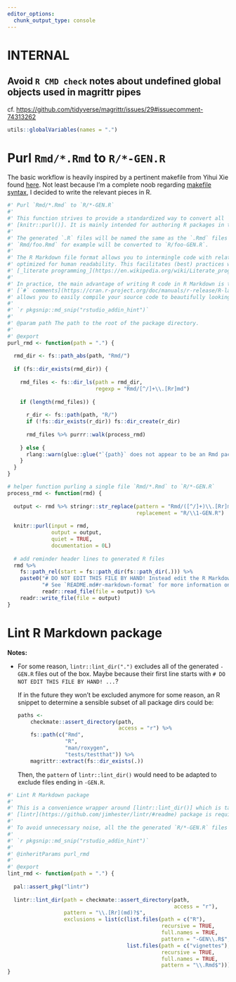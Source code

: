 ```yaml
---
editor_options:
  chunk_output_type: console
---
```


# INTERNAL

## Avoid `R CMD check` notes about undefined global objects used in magrittr pipes

cf. <https://github.com/tidyverse/magrittr/issues/29#issuecomment-74313262>

```r
utils::globalVariables(names = ".")
```

# Purl `Rmd/*.Rmd` to `R/*-GEN.R`

The basic workflow is heavily inspired by a pertinent makefile from Yihui Xie found [here](https://yihui.org/rlp/#from-rmd-to-r). Not least because I'm a
complete noob regarding [makefile syntax](https://en.wikipedia.org/wiki/Makefile), I decided to write the relevant pieces in R.

```r
#' Purl `Rmd/*.Rmd` to `R/*-GEN.R`
#'
#' This function strives to provide a standardized way to convert all `.Rmd` files in the `Rmd/` subdirectory to bare `.R` files in the `R/` subdirectory using
#' [knitr::purl()]. It is mainly intended for authoring R packages in the [R Markdown file format](https://rmarkdown.rstudio.com/).
#'
#' The generated `.R` files will be named the same as the `.Rmd` files plus the suffix `-GEN` to indicate the file was auto-generated. So the file
#' `Rmd/foo.Rmd` for example will be converted to `R/foo-GEN.R`.
#'
#' The R Markdown file format allows you to intermingle code with related prose in [Markdown syntax](https://bookdown.org/yihui/rmarkdown/markdown-syntax.html)
#' optimized for human readability. This facilitates (best) practices which are commonly referred to as
#' [_literate programming_](https://en.wikipedia.org/wiki/Literate_programming).
#' 
#' In practice, the main advantage of writing R code in R Markdown is that you don't have to rely on
#' [`#` comments](https://cran.r-project.org/doc/manuals/r-release/R-lang.html#Comments) to explain, annotate or otherwise elaborate on your code. It also
#' allows you to easily compile your source code to beautifully looking HTML, PDF etc. files using [rmarkdown::render()].
#'
#' `r pkgsnip::md_snip("rstudio_addin_hint")`
#'
#' @param path The path to the root of the package directory.
#'
#' @export
purl_rmd <- function(path = ".") {
  
  rmd_dir <- fs::path_abs(path, "Rmd/")
  
  if (fs::dir_exists(rmd_dir)) {
    
    rmd_files <- fs::dir_ls(path = rmd_dir,
                            regexp = "Rmd/[^/]+\\.[Rr]md")
    
    if (length(rmd_files)) {
      
      r_dir <- fs::path(path, "R/")
      if (!fs::dir_exists(r_dir)) fs::dir_create(r_dir)
      
      rmd_files %>% purrr::walk(process_rmd)
      
    } else {
      rlang::warn(glue::glue("`{path}` does not appear to be an Rmd package directory. Nothing done."))
    }
  }
}

# helper function purling a single file `Rmd/*.Rmd` to `R/*-GEN.R`
process_rmd <- function(rmd) {
  
  output <- rmd %>% stringr::str_replace(pattern = "Rmd/([^/]+)\\.[Rr]md$",
                                         replacement = "R/\\1-GEN.R")
  
  knitr::purl(input = rmd,
              output = output,
              quiet = TRUE,
              documentation = 0L)
  
  # add reminder header lines to generated R files
  rmd %>%
    fs::path_rel(start = fs::path_dir(fs::path_dir(.))) %>%
    paste0("# DO NOT EDIT THIS FILE BY HAND! Instead edit the R Markdown source file `", ., "` and run `pkgpurl::purl_rmd()`.\n",
           "# See `README.md#r-markdown-format` for more information on the literature programming approach used applying the R Markdown format.\n\n",
           readr::read_file(file = output)) %>%
    readr::write_file(file = output)
}
```

# Lint R Markdown package

**Notes:**

-   For some reason, `lintr::lint_dir(".")` excludes all of the generated `-GEN.R` files out of the box. Maybe because their first line starts with
    `# DO NOT EDIT THIS FILE BY HAND! ...`?

    If in the future they won't be excluded anymore for some reason, an R snippet to determine a sensible subset of all package dirs could be:

    ``` .r
    paths <-
        checkmate::assert_directory(path,
                                    access = "r") %>%
        fs::path(c("Rmd",
                   "R",
                   "man/roxygen",
                   "tests/testthat")) %>%
        magrittr::extract(fs::dir_exists(.))
    ```

    Then, the `pattern` of `lintr::lint_dir()` would need to be adapted to exclude files ending in `-GEN.R`.

```r
#' Lint R Markdown package
#'
#' This is a convenience wrapper around [lintr::lint_dir()] which is tailored to a typical R Markdown package. To use this function, the
#' [lintr](https://github.com/jimhester/lintr/#readme) package is required.
#'
#' To avoid unnecessary noise, all the the generated `R/*-GEN.R` files as well as R Markdown vignettes under `vignettes/*.Rmd` are excluded from linting.
#'
#' `r pkgsnip::md_snip("rstudio_addin_hint")`
#'
#' @inheritParams purl_rmd
#'
#' @export
lint_rmd <- function(path = ".") {
  
  pal::assert_pkg("lintr")
  
  lintr::lint_dir(path = checkmate::assert_directory(path,
                                                     access = "r"),
                  pattern = "\\.[Rr](md)?$",
                  exclusions = list(c(list.files(path = c("R"),
                                                 recursive = TRUE,
                                                 full.names = TRUE,
                                                 pattern = "-GEN\\.R$",),
                                      list.files(path = c("vignettes"),
                                                 recursive = TRUE,
                                                 full.names = TRUE,
                                                 pattern = "\\.Rmd$"))))
}
```
